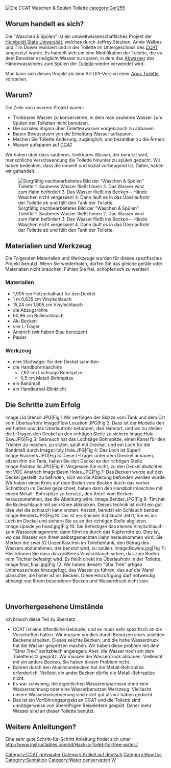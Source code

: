 {{Trans validate|[[CCAT Wash n Flush]]}}
{{Translation validate - German|[[CCAT Wash n Flush]]}}
{{Lang|[[CCAT Lava y Jala el inodoro|Español]] - [[CCAT Waschen und Spülen Toilette|Deutsch]] - [[CCAT Wash n Flush|English]]}}
[[Image:Final final.jpg|frame|right|Die CCAT Waschen & Spülen Toilette]]
[[category:Ger255]]
== Worum handelt es sich? ==
Die "Waschen & Spülen" ist ein umweltwissenschaftliches Projekt der  [[Humboldt State University| Humboldt State Universität]], welches durch Jeffrey Steuben, Annie Welbes und Tim Dower realisiert und in der Toilette im Untergeschoss des [[CCAT]] umgesetzt wurde. Es handelt sich um eine Modifikation der Toilette, die es dem Benutzer ermöglicht Wasser zu sparen, in dem das [[wastewater| Abwasser]] des Händewasschens zum Spülen der [[toilet designs| Toilette]] wieder verwendet wird.

Man kann sich dieses Projekt als eine Art DIY-Version einer [http://www.watersavertech.com/AQUS-Diagram.html Aqus Toilette] vorstellen.

== Warum? ==
Die Ziele von unserem Projekt waren: 
*Trinkbares Wasser zu konservieren, in dem man sauberes Wasser zum Spülen der Toiletten nicht benutzen.
*Die soziales Stigma über  Toilettenwasser vorgebrauch zu abbauen. 
*Bauen Bewusstsein von die Erhaltung  Wasser aufsparen. 
*Machen Sie Toilette Änderung, zugänglich, und bezahlbar zu die Ärmen. 
*Wasser aufsparen auf [[CCAT]]

Wir haben über dass sauberes, trinkbares Wasser, der benutzt wird, menschliche Verschwendung die Toilette hinunter zu spülen  gedacht. Wir haben bedenken, dass die umwelt und sozial vorbeugend ist. Daher,  haben wir gehandelt. 

[[Image:Diagram.jpg|frame|right|Sorgfältig nachbearbeitetes Bild der "Waschen & Spülen" Toilette
1. Sauberes Wasser fließt hinein 
2. Das Wasser wird zum Hahn befördert
3. Das Wasser fließt ins Becken-- Hände Waschen nicht vergessen!
4. Dann läuft es in das Überlaufrohr der Toilette ab und füllt den Tank der Toilette.]]

== Materialien und Werkzeug ==
Die Folgenden Materialien und Werkzeuge wurden für dieses spezifisches Projekt benutzt. Wenn Sie wiederholen, dürfen Sie das gleiche geräte oder Materialien nicht brauchen. Fühlen Sie frei, schöpferisch zu werden! 

===Materialien===

* 1,905 cm Holzschalhaut für den Deckel
* 1 m 0,635 cm Vinylschlauch
* 15,24 cm 1.905 cm Vinylschlauch
* die Abzugsröhre
* 60,96 cm Bulleschlauch
* Alu Becken
* vier L-Träger
* Anstrich (wir haben Blau benutzen)
* Papier

===Werkzeug===

* eine Stichsäge- für den Deckel schnitten
* die Handbohrmaschine
** 7,62 cm Lochsäge Bohrspitze
** 0,5 cm Metall-Bohrspitze
* ein Bandmaß
* ein Handkurbel-Blinklicht

== Die Schritte zum Erfolg ==
<gallery>
Image:Lid Stencil.JPG|Fig 1:Wir verfolgen der Skizze vom Tank und dem Ort vom Überlaufrohr
Image:Flow Location.JPG|Fig 2: Dass ist der Modelle den wir hatten uns das Überlaufrohr befunden, den Hahnort, und wo zu stellen die L-Trager, den Deckel an den richtigen Stelle zu sichern
Image:Hole Saw.JPG|Fig 3: Gebrauch hat das Lochsäge Bohrspitze, einen Kanal für den Trichter zu machen, zu sitzen, spült mit Dreckel, und ein Loch für die Bandmaß durch
Image:Holy Hole.JPG|Fig 4: Das Loch ist Super!
Image:Brackets.JPG|Fig 5: Diese L-Trager ünter dem Dreckel anbauen, sitzen drin die Tank, halten Sie den Deckel an der richtigen Stelle.
Image:Painted lid.JPG|Fig 6: Vergessen Sie nicht, zu den Deckel abdichten mit VOC Anstrich 
Image:Basin Holes.JPG|Fig 7: Das Becken wurde auf den Deckel gestellt, zu befinden, sich wo die Ableitung befunden werden würde. Wir haben einen Kreis auf dem Boden vom Becken durch das vorher Schnittloch im Deckel gezeichnet, haben dann den Handbohrmaschine mit einem Metall- Bohrspitze zu benutzt, den Anteil vom Becken herauszunehmen, das die Ableitung wäre. 
Image:Bender.JPG|Fig 8: Tim hat die Bulleschlauch mit sein Knee abknicken.  Dieses technik ist nicht ein gut idee viel die schlauch kann knoten.  Anstatt, benutzt ein Schlauch bender.
Image:Bended.JPG|Fig 9: Das ist ein Knicken Schlauch! Jetzt, Sie es ins Loch im Deckel und sichern Sie es an der richtigen Stelle abglieten. 
Image:Upside yo head.jpg|Fig 10: Sie Befestigen das kleines Vinylschlauch zum Wassereinlagenrohr, dann führt es durch das Kupferrohr zu. Dies ist, wo das Wasser von Ihrem selbstgemachten Hahn herauskommen wird. Sie Merken die zwei 32 Unzenflaschen im Toilettentank, den Betrag des Wassers abzunehmen, der benutzt wird, zu spülen. 
Image:Bowels.jpg|Fig 11: Hier können Sie dass das größeres Vinylschlauch sehen, das zum Boden vom Trichter befestigt wird. Es fleißt direkt ins Überlaufrohr in der Toilette. 
Image:final_final.jpg|Fig 12: Wir haben diesem "Star Trek" artigen Unterausschuss hinzugefügt, das Wasser zu führen, das auf die Wand planschte, die hinter ist ins Becken. Diese Hinzufügung darf notwendig abhängt von Ihrem besonderen Becken und Wasserdruck nicht sein. 

</gallery>
<br />

== Unvorhergesehene Umstände ==
Ich brauch diese Teil zu übersetz

*CCAT ist eine öffentliche Gebäude,  und es muss sehr spezifisch an die Vorschriften halten. Wir mussen um dies durch Benutzen eines seichten Beckens arbeiten. Dieses seichte Becken, und die hohe Wasserdruck hat die Wasser gespritzen machen.  Wir haben diese problem mit dem "Strar Trek" spritzblech angelegen. Aber, die Wasser noch am dem Toilettensitz gespritz. Wir mussen die Wasserdruck abbauen. Vielleicht mit ein andere Becken, Sie haben diesen Problem nicht.
*Bohren durch den  Aluminiumbecken hat die Metall-Bohrspitze erforderlich. Vielleict ein ander Becken dürfte die Metall-Bohrspitze nicht.
*Es war schwierig, die eigentlichen Wässerersparnisse ohne eine Wasserrechnung oder eine  Wasserbenutzen Werkzeug. Vielliecht unsere Wasserkonservierung sind nicht gut als wir haben gedacht.
*Das ist ein Vorführungsprojekt an CCAT und die Toilette sind unnötigerweise von übereifrigen Reiseleitern gespült. Daher  mehr Wasser sind an dieser Toilette benutzt.

== Weitere Anleitungen? ==
Eine sehr gute Schritt-für-Schritt Anleitung findet sich unter
http://www.instructables.com/id/Hack-a-Toilet-for-free-water./

{{CCATpage}}

[[Category:CCAT greywater]]
[[Category:Artikel auf deutsch]]
[[Category:How tos]]
[[Category:Sanitation]]
[[Category:Water conservation]]
[[Category:CCAT|W]]